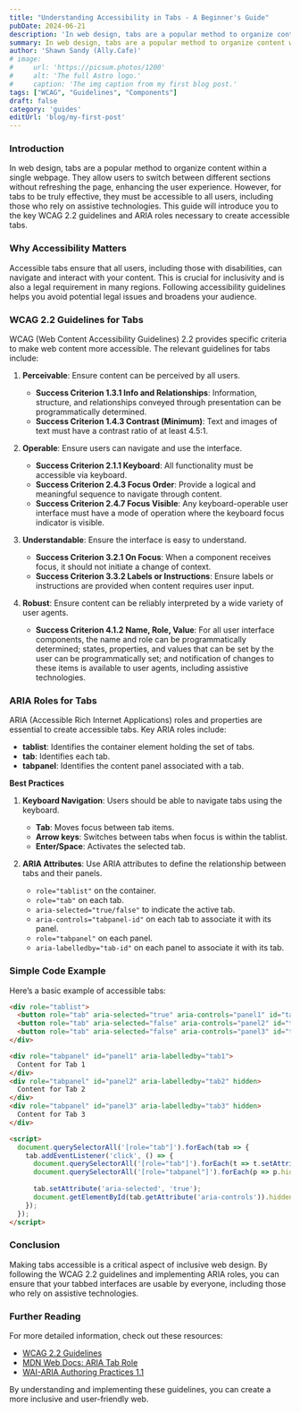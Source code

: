 ```yaml
---
title: "Understanding Accessibility in Tabs - A Beginner's Guide"
pubDate: 2024-06-21
description: 'In web design, tabs are a popular method to organize content within a single webpage.'
summary: In web design, tabs are a popular method to organize content within a single webpage. They allow users to switch between different sections without refreshing the page, enhancing the user experience. However, for tabs to be truly effective, they must be accessible to all users, including those who rely on assistive technologies.
author: 'Shawn Sandy (Ally.Cafe)'
# image:
#     url: 'https://picsum.photos/1200'
#     alt: 'The full Astro logo.'
#     caption: 'The img caption from my first blog post.'
tags: ["WCAG", "Guidelines", "Components"]
draft: false
category: 'guides'
editUrl: 'blog/my-first-post'
---
```


### Introduction

In web design, tabs are a popular method to organize content within a single webpage. They allow users to switch between different sections without refreshing the page, enhancing the user experience. However, for tabs to be truly effective, they must be accessible to all users, including those who rely on assistive technologies. This guide will introduce you to the key WCAG 2.2 guidelines and ARIA roles necessary to create accessible tabs.

### Why Accessibility Matters

Accessible tabs ensure that all users, including those with disabilities, can navigate and interact with your content. This is crucial for inclusivity and is also a legal requirement in many regions. Following accessibility guidelines helps you avoid potential legal issues and broadens your audience.

### WCAG 2.2 Guidelines for Tabs

WCAG (Web Content Accessibility Guidelines) 2.2 provides specific criteria to make web content more accessible. The relevant guidelines for tabs include:

1. **Perceivable**: Ensure content can be perceived by all users.
    - **Success Criterion 1.3.1 Info and Relationships**: Information, structure, and relationships conveyed through presentation can be programmatically determined.
    - **Success Criterion 1.4.3 Contrast (Minimum)**: Text and images of text must have a contrast ratio of at least 4.5:1.

2. **Operable**: Ensure users can navigate and use the interface.
    - **Success Criterion 2.1.1 Keyboard**: All functionality must be accessible via keyboard.
    - **Success Criterion 2.4.3 Focus Order**: Provide a logical and meaningful sequence to navigate through content.
    - **Success Criterion 2.4.7 Focus Visible**: Any keyboard-operable user interface must have a mode of operation where the keyboard focus indicator is visible.

3. **Understandable**: Ensure the interface is easy to understand.
    - **Success Criterion 3.2.1 On Focus**: When a component receives focus, it should not initiate a change of context.
    - **Success Criterion 3.3.2 Labels or Instructions**: Ensure labels or instructions are provided when content requires user input.

4. **Robust**: Ensure content can be reliably interpreted by a wide variety of user agents.
    - **Success Criterion 4.1.2 Name, Role, Value**: For all user interface components, the name and role can be programmatically determined; states, properties, and values that can be set by the user can be programmatically set; and notification of changes to these items is available to user agents, including assistive technologies.

### ARIA Roles for Tabs

ARIA (Accessible Rich Internet Applications) roles and properties are essential to create accessible tabs. Key ARIA roles include:

- **tablist**: Identifies the container element holding the set of tabs.
- **tab**: Identifies each tab.
- **tabpanel**: Identifies the content panel associated with a tab.

**Best Practices**

1. **Keyboard Navigation**: Users should be able to navigate tabs using the keyboard.
    - **Tab**: Moves focus between tab items.
    - **Arrow keys**: Switches between tabs when focus is within the tablist.
    - **Enter/Space**: Activates the selected tab.

2. **ARIA Attributes**: Use ARIA attributes to define the relationship between tabs and their panels.
    - `role="tablist"` on the container.
    - `role="tab"` on each tab.
    - `aria-selected="true/false"` to indicate the active tab.
    - `aria-controls="tabpanel-id"` on each tab to associate it with its panel.
    - `role="tabpanel"` on each panel.
    - `aria-labelledby="tab-id"` on each panel to associate it with its tab.

### Simple Code Example

Here’s a basic example of accessible tabs:

```html
<div role="tablist">
  <button role="tab" aria-selected="true" aria-controls="panel1" id="tab1">Tab 1</button>
  <button role="tab" aria-selected="false" aria-controls="panel2" id="tab2">Tab 2</button>
  <button role="tab" aria-selected="false" aria-controls="panel3" id="tab3">Tab 3</button>
</div>

<div role="tabpanel" id="panel1" aria-labelledby="tab1">
  Content for Tab 1
</div>
<div role="tabpanel" id="panel2" aria-labelledby="tab2" hidden>
  Content for Tab 2
</div>
<div role="tabpanel" id="panel3" aria-labelledby="tab3" hidden>
  Content for Tab 3
</div>

<script>
  document.querySelectorAll('[role="tab"]').forEach(tab => {
    tab.addEventListener('click', () => {
      document.querySelectorAll('[role="tab"]').forEach(t => t.setAttribute('aria-selected', 'false'));
      document.querySelectorAll('[role="tabpanel"]').forEach(p => p.hidden = true);
      
      tab.setAttribute('aria-selected', 'true');
      document.getElementById(tab.getAttribute('aria-controls')).hidden = false;
    });
  });
</script>
```

### Conclusion

Making tabs accessible is a critical aspect of inclusive web design. By following the WCAG 2.2 guidelines and implementing ARIA roles, you can ensure that your tabbed interfaces are usable by everyone, including those who rely on assistive technologies.

### Further Reading

For more detailed information, check out these resources:
- <a href="https://www.w3.org/WAI/WCAG21/quickref/?showtechniques=244#content-structure-separation-programmatic" target="_blank">WCAG 2.2 Guidelines</a>
- <a href="https://developer.mozilla.org/en-US/docs/Web/Accessibility/ARIA/Roles/Tab_Role" target="_blank">MDN Web Docs: ARIA Tab Role</a>
- <a href="https://www.w3.org/TR/wai-aria-practices-1.1/#tabpanel" target="_blank">WAI-ARIA Authoring Practices 1.1</a>

By understanding and implementing these guidelines, you can create a more inclusive and user-friendly web.